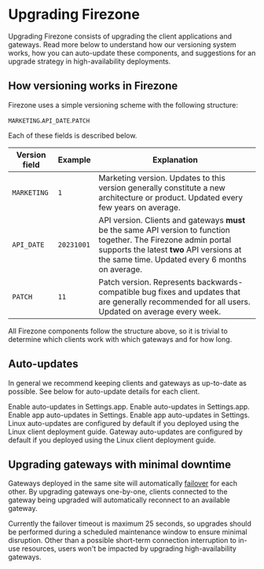 
# Upgrading Firezone

Upgrading Firezone consists of upgrading the client applications and gateways.
Read more below to understand how our versioning system works, how you can
auto-update these components, and suggestions for an upgrade strategy in
high-availability deployments.

## How versioning works in Firezone

Firezone uses a simple versioning scheme with the following structure:

`MARKETING`.`API_DATE`.`PATCH`

Each of these fields is described below.

| Version field | Example    | Explanation                                                                                                                                                                                                      |
| ------------- | ---------- | ---------------------------------------------------------------------------------------------------------------------------------------------------------------------------------------------------------------- |
| `MARKETING`   | `1`        | Marketing version. Updates to this version generally constitute a new architecture or product. Updated every few years on average.                                                                               |
| `API_DATE`    | `20231001` | API version. Clients and gateways **must** be the same API version to function together. The Firezone admin portal supports the latest **two** API versions at the same time. Updated every 6 months on average. |
| `PATCH`       | `11`       | Patch version. Represents backwards-compatible bug fixes and updates that are generally recommended for all users. Updated on average every week.                                                                |

All Firezone components follow the structure above, so it is trivial to
determine which clients work with which gateways and for how long.

## Auto-updates

In general we recommend keeping clients and gateways as up-to-date as possible.
See below for auto-update details for each client.

<TabsGroup>
  <TabsItem title="macOS" active>
    Enable auto-updates in Settings.app.
  </TabsItem>
  <TabsItem title="iOS">Enable auto-updates in Settings.app.</TabsItem>
  <TabsItem title="Android">Enable app auto-updates in Settings.</TabsItem>
  <TabsItem title="ChromeOS">Enable app auto-updates in Settings.</TabsItem>
  <TabsItem title="Linux">
    Linux auto-updates are configured by default if you deployed using the Linux
    client deployment guide.
  </TabsItem>
  <TabsItem title="Gateway">
    Gateway auto-updates are configured by default if you deployed using the
    Linux client deployment guide.
  </TabsItem>
</TabsGroup>

## Upgrading gateways with minimal downtime

Gateways deployed in the same site will automatically
[failover](/kb/deploy/gateways#failover) for each other. By upgrading gateways
one-by-one, clients connected to the gateway being upgraded will automatically
reconnect to an available gateway.

Currently the failover timeout is maximum 25 seconds, so upgrades should be
performed during a scheduled maintenance window to ensure minimal disruption.
Other than a possible short-term connection interruption to in-use resources,
users won't be impacted by upgrading high-availability gateways.
